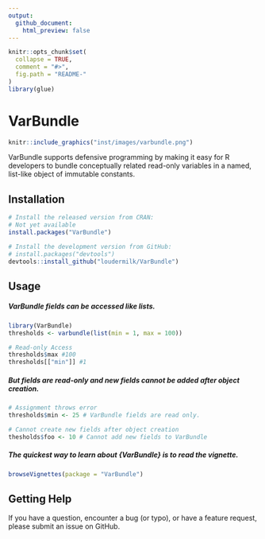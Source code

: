 ```yaml
---
output:
  github_document:
    html_preview: false
---
```


<!-- README.md is generated from README.Rmd. Please edit that file -->

```r
knitr::opts_chunk$set(
  collapse = TRUE,
  comment = "#>",
  fig.path = "README-"
)
library(glue)
```

# VarBundle
```r
knitr::include_graphics("inst/images/varbundle.png")
```

VarBundle supports defensive programming by making it easy for R developers to bundle conceptually related read-only variables in a named, list-like object of immutable constants. 

## Installation  

```r
# Install the released version from CRAN:
# Not yet available
install.packages("VarBundle")

# Install the development version from GitHub:
# install.packages("devtools")
devtools::install_github("loudermilk/VarBundle")
```

## Usage  

##### VarBundle fields can be accessed like lists.
```r
library(VarBundle)
thresholds <- varbundle(list(min = 1, max = 100))

# Read-only Access
thresholds$max #100
thresholds[["min"]] #1
```
##### But fields are read-only and new fields cannot be added after object creation.
```r
# Assignment throws error
thresholds$min <- 25 # VarBundle fields are read only.

# Cannot create new fields after object creation
thesholds$foo <- 10 # Cannot add new fields to VarBundle
```

##### The quickest way to learn about {VarBundle} is to read the vignette.

```r
browseVignettes(package = "VarBundle")
```

## Getting Help

If you have a question, encounter a bug (or typo), or have a feature request, please submit an issue on GitHub.
